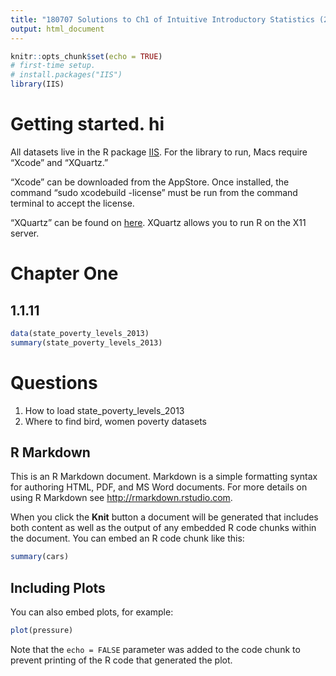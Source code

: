```yaml
---
title: "180707 Solutions to Ch1 of Intuitive Introductory Statistics (2017)"
output: html_document
---
```


```r
knitr::opts_chunk$set(echo = TRUE)
# first-time setup. 
# install.packages("IIS") 
library(IIS)
```

# Getting started. hi

All datasets live in the R package [IIS](https://cran.r-project.org/web/packages/IIS/index.html). For the library to run, Macs require "Xcode" and "XQuartz." 

"Xcode" can be downloaded from the AppStore. Once installed, the command "sudo xcodebuild -license" must be run from the command terminal to accept the license. 

"XQuartz" can be found on [here](xquartz.macosforge.org). XQuartz allows you to run R on the X11 server. 

# Chapter One 

## 1.1.11 

```r
data(state_poverty_levels_2013)
summary(state_poverty_levels_2013)

```

# Questions
1. How to load state_poverty_levels_2013 
2. Where to find bird, women poverty datasets












## R Markdown

This is an R Markdown document. Markdown is a simple formatting syntax for authoring HTML, PDF, and MS Word documents. For more details on using R Markdown see <http://rmarkdown.rstudio.com>.

When you click the **Knit** button a document will be generated that includes both content as well as the output of any embedded R code chunks within the document. You can embed an R code chunk like this:

```r
summary(cars)
```

## Including Plots

You can also embed plots, for example:

```r
plot(pressure)
```

Note that the `echo = FALSE` parameter was added to the code chunk to prevent printing of the R code that generated the plot.
